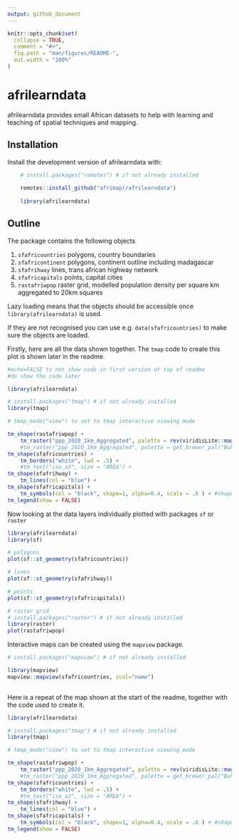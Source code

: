 ```yaml
---
output: github_document
---
```


<!-- README.md is generated from README.Rmd. Please edit that file -->
<!-- used devtools::build_readme() to update the md -->

```r
knitr::opts_chunk$set(
  collapse = TRUE,
  comment = "#>",
  fig.path = "man/figures/README-",
  out.width = "100%"
)
```

# afrilearndata

<!-- badges: start -->
<!-- badges: end -->

afrilearndata provides small African datasets to help with learning and teaching of spatial techniques and mapping.

## Installation

Install the development version of afrilearndata with:

```r

    # install.packages("remotes") # if not already installed
    
    remotes::install_github("afrimapr/afrilearndata")
    
    library(afrilearndata)

```

## Outline

The package contains the following objects 

1. `sfafricountries`    polygons, country boundaries
1. `sfafricontinent`    polygons, continent outline including madagascar
1. `sfafrihway`         lines, trans african highway network
1. `sfafricapitals`     points, capital cities
1. `rastafriwpop`       raster grid, modelled population density per square km aggregated to 20km squares

Lazy loading means that the objects should be accessible once `library(afrilearndata)` is used.

If they are not recognised you can use e.g. `data(sfafricountries)` to make sure the objects are loaded.


Firstly, here are all the data shown together. The `tmap` code to create this plot is shown later in the readme. 

```r
#echo=FALSE to not show code in first version at top of readme
#do show the code later

library(afrilearndata)

# install.packages("tmap") # if not already installed
library(tmap)

# tmap_mode("view") to set to tmap interactive viewing mode

tm_shape(rastafriwpop) +
    tm_raster("ppp_2020_1km_Aggregated", palette = rev(viridisLite::magma(5)), breaks=c(0,2,20,200,2000,25000)) +
    #tm_raster("ppp_2020_1km_Aggregated", palette = get_brewer_pal("BuPu", n = 7), style="fisher") + 
tm_shape(sfafricountries) +
    tm_borders("white", lwd = .5) +
    #tm_text("iso_a3", size = "AREA") +
tm_shape(sfafrihway) +
    tm_lines(col = "blue") + 
tm_shape(sfafricapitals) +
    tm_symbols(col = "black", shape=1, alpha=0.4, scale = .6 ) + #shape=1 for open circle but not in view mode
tm_legend(show = FALSE)

```

Now looking at the data layers individually plotted with packages `sf` or `raster`

```r

library(afrilearndata)
library(sf)

# polygons
plot(sf::st_geometry(sfafricountries))

```

```r

# lines
plot(sf::st_geometry(sfafrihway))

```

```r

# points
plot(sf::st_geometry(sfafricapitals))

```


```r

# raster grid
# install.packages("raster") # if not already installed
library(raster)
plot(rastafriwpop)

```

Interactive maps can be created using the `mapview` package.

```r

# install.packages("mapview") # if not already installed

library(mapview)
mapview::mapview(sfafricountries, zcol="name")  
  
```

Here is a repeat of the map shown at the start of the readme, together with the code used to create it.

```r

library(afrilearndata)

# install.packages("tmap") # if not already installed
library(tmap)

# tmap_mode("view") to set to tmap interactive viewing mode

tm_shape(rastafriwpop) +
    tm_raster("ppp_2020_1km_Aggregated", palette = rev(viridisLite::magma(5)), breaks=c(0,2,20,200,2000,25000)) +
    #tm_raster("ppp_2020_1km_Aggregated", palette = get_brewer_pal("BuPu", n = 7), style="fisher") + 
tm_shape(sfafricountries) +
    tm_borders("white", lwd = .5) +
    #tm_text("iso_a3", size = "AREA") +
tm_shape(sfafrihway) +
    tm_lines(col = "blue") + 
tm_shape(sfafricapitals) +
    tm_symbols(col = "black", shape=1, alpha=0.4, scale = .6 ) + #shape=1 for open circle but not in view mode
tm_legend(show = FALSE)

```




